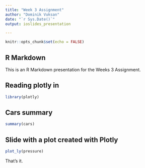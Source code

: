 ---
title: "Week 3 Assignment"
author: "Dominik Vuksan"
date: "`r Sys.Date()`"
output: ioslides_presentation

---

```{r setup, include=FALSE}
knitr::opts_chunk$set(echo = FALSE)
```

## R Markdown
This is an R Markdown presentation for the Weeks 3 Assignment.

## Reading plotly in
```{r cars, echo = TRUE}
library(plotly)
```

## Cars summary
```{r}
summary(cars)
```

## Slide with a plot created with Plotly
```{r pressure}
plot_ly(pressure)
```

That's it.